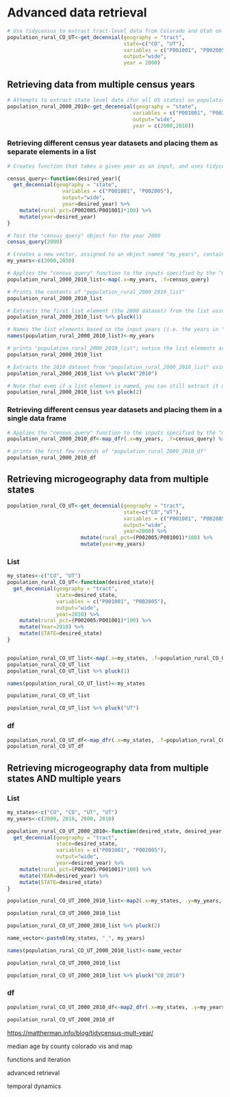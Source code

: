 # Advanced data retrieval

```r
# Use tidycensus to extract tract-level data from Colorado and Utah on population (P001001) and rural population (P002005) based on 2000 decennial census; assigns data to object named "population_rural_CO_UT"
population_rural_CO_UT<-get_decennial(geography = "tract",
                                      state=c("CO", "UT"),
                                      variables = c("P001001", "P002005"),
                                      output="wide",
                                      year = 2000) 
```


## Retrieving data from multiple census years

```r
# Attempts to extract state level data (for all US states) on population (P001001) and rural population (P002005) based on 2000 decennial census and 2010 decennial census, and assign to new object named "population_rural_2000_2010"
population_rural_2000_2010<-get_decennial(geography = "state", 
                                         variables = c("P001001", "P002005"),
                                         output="wide",
                                         year = c(2000,2010)) 
```


### Retrieving different census year datasets and placing them as separate elements in a list

```r

# Creates function that takes a given year as an input, and uses tidycensus to extract a state-level dataset of population (P001001) and rural population (P002005) for the specified year; the output dataset also includes new columns containing the state's rural population as a percentage of the overall population ("rural_pct") and the year to which the data corresponds ("year"); the function is assigned to a new object named "census_query"

census_query<-function(desired_year){
  get_decennial(geography = "state", 
                  variables = c("P001001", "P002005"),
                  output="wide",
                  year=desired_year) %>% 
    mutate(rural_pct=(P002005/P001001)*100) %>% 
    mutate(year=desired_year)
}

# Test the "census_query" object for the year 2000
census_query(2000)

```

```r
# Creates a new vector, assigned to an object named "my_years", containing the years for which we want to extract data
my_years<-c(2000,2010)

# Applies the "census_query" function to the inputs specified by the "my_years" vector, and deposits the two resulting datasets (one from 2000 and the other from 2010) as distinct elements in a list assigned to an object named population_rural_2000_2010_list
population_rural_2000_2010_list<-map(.x=my_years, .f=census_query)

# Prints the contents of "population_rural_2000_2010_list"
population_rural_2000_2010_list

# Extracts the first list element (the 2000 dataset) from the list using its index
population_rural_2000_2010_list %>% pluck(1)

# Names the list elements based on the input years (i.e. the years in "my_years")
names(population_rural_2000_2010_list)<-my_years

# prints "population_rural_2000_2010_list"; notice the list elements are now named after the years to which they correspond 
population_rural_2000_2010_list

# Extracts the 2010 dataset from "population_rural_2000_2010_list" using its newly assigned name
population_rural_2000_2010_list %>% pluck("2010")

# Note that even if a list element is named, you can still extract it using its index, rather than its name
population_rural_2000_2010_list %>% pluck(2)

```

### Retrieving different census year datasets and placing them in a single data frame

```r
# Applies the "census_query" function to the inputs specified by the "my_years" vector, and deposits the resulting census datasets (one from 2000 and the other from 2010) into a single data frame assigned to an object named "population_rural_2000_2010_df"
population_rural_2000_2010_df<-map_dfr(.x=my_years, .f=census_query) %>% arrange(GEOID)

# prints the first few records of "population_rural_2000_2010_df" 
population_rural_2000_2010_df
```

## Retrieving microgeography data from multiple states

```r
population_rural_CO_UT<-get_decennial(geography = "tract", 
                                      state=c("CO","UT"),
                                      variables = c("P001001", "P002005"),
                                      output="wide",
                                      year=2000) %>% 
                        mutate(rural_pct=(P002005/P001001)*100) %>% 
                        mutate(year=my_years)                 

```

### List

```r
my_states<-c("CO", "UT")
population_rural_CO_UT<-function(desired_state){
  get_decennial(geography = "tract", 
                state=desired_state,
                variables = c("P001001", "P002005"),
                output="wide",
                year=2010) %>% 
    mutate(rural_pct=(P002005/P001001)*100) %>% 
    mutate(Year=2010) %>% 
    mutate(STATE=desired_state)
}


population_rural_CO_UT_list<-map(.x=my_states, .f=population_rural_CO_UT)
population_rural_CO_UT_list
population_rural_CO_UT_list %>% pluck(1)

names(population_rural_CO_UT_list)<-my_states

population_rural_CO_UT_list

population_rural_CO_UT_list %>% pluck("UT")
```

### df 

```r
population_rural_CO_UT_df<-map_dfr(.x=my_states, .f=population_rural_CO_UT)
population_rural_CO_UT_df
```

## Retrieving microgeography data from multiple states AND multiple years  

### List

```r
my_states<-c("CO", "CO", "UT", "UT")
my_years<-c(2000, 2010, 2000, 2010)

population_rural_CO_UT_2000_2010<-function(desired_state, desired_year){
  get_decennial(geography = "tract", 
                state=desired_state,
                variables = c("P001001", "P002005"),
                output="wide",
                year=desired_year) %>% 
    mutate(rural_pct=(P002005/P001001)*100) %>% 
    mutate(YEAR=desired_year) %>% 
    mutate(STATE=desired_state)
}

population_rural_CO_UT_2000_2010_list<-map2(.x=my_states, .y=my_years, .f=population_rural_CO_UT_2000_2010)

population_rural_CO_UT_2000_2010_list

population_rural_CO_UT_2000_2010_list %>% pluck(2)

name_vector<-paste0(my_states, "_", my_years)

names(population_rural_CO_UT_2000_2010_list)<-name_vector

population_rural_CO_UT_2000_2010_list

population_rural_CO_UT_2000_2010_list %>% pluck("CO_2010")
```

### df

```r
population_rural_CO_UT_2000_2010_df<-map2_dfr(.x=my_states, .y=my_years, .f=population_rural_CO_UT_2000_2010)
```

```r
population_rural_CO_UT_2000_2010_df
```




[https://mattherman.info/blog/tidycensus-mult-year/](https://mattherman.info/blog/tidycensus-mult-year/)





median age by county colorado
vis and map

functions and iteration

advanced retrieval

temporal dynamics

